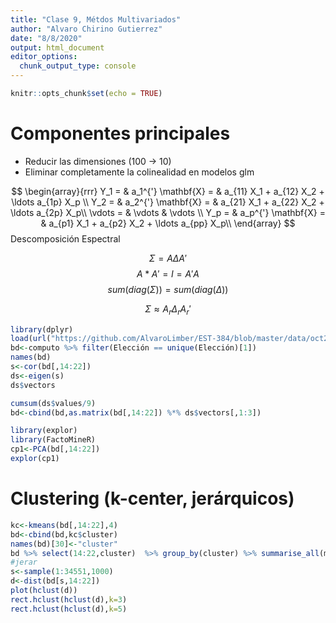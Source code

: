 ```yaml
---
title: "Clase 9, Métdos Multivariados"
author: "Alvaro Chirino Gutierrez"
date: "8/8/2020"
output: html_document
editor_options: 
  chunk_output_type: console
---
```


```r
knitr::opts_chunk$set(echo = TRUE)
```

# Componentes principales

  * Reducir las dimensiones (100 -> 10)
  * Eliminar completamente la colinealidad en modelos glm

$$
\begin{array}{rrr}
Y_1     = & a_1^{'} \mathbf{X} = & a_{11} X_1 + a_{12} X_2 + \ldots a_{1p} X_p \\
Y_2     = & a_2^{'} \mathbf{X} = & a_{21} X_1 + a_{22} X_2 + \ldots a_{2p} X_p\\
\vdots  = & \vdots & \vdots \\
Y_p     = & a_p^{'} \mathbf{X} = & a_{p1} X_1 + a_{p2} X_2 + \ldots a_{pp} X_p\\
\end{array}
$$
Descomposición Espectral

$$\Sigma = A \Delta A' $$
$$A*A'=I=A'A$$
$$sum(diag(\Sigma))=sum(diag(\Delta))$$

$$\Sigma \approx A_r \Delta_r A_r'  $$

```r
library(dplyr)
load(url("https://github.com/AlvaroLimber/EST-384/blob/master/data/oct20.RData?raw=true"))
bd<-computo %>% filter(Elección == unique(Elección)[1])
names(bd)
s<-cor(bd[,14:22])
ds<-eigen(s)
ds$vectors

cumsum(ds$values/9)
bd<-cbind(bd,as.matrix(bd[,14:22]) %*% ds$vectors[,1:3])

library(explor)
library(FactoMineR)
cp1<-PCA(bd[,14:22])
explor(cp1)
```


# Clustering (k-center, jerárquicos)

```r
kc<-kmeans(bd[,14:22],4)
bd<-cbind(bd,kc$cluster)
names(bd)[30]<-"cluster"
bd %>% select(14:22,cluster)  %>% group_by(cluster) %>% summarise_all(mean)
#jerar
s<-sample(1:34551,1000)
d<-dist(bd[s,14:22])
plot(hclust(d))
rect.hclust(hclust(d),k=3)
rect.hclust(hclust(d),k=5)
```